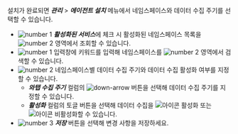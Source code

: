 설치가 완료되면 ***관리*** > ***에이전트 설치*** 메뉴에서 네임스페이스와 데이터 수집 주기를 선택할 수 있습니다. 

<ProdImg img='cloud-namespace-datainterval.png' desc='네임스페이스와 데이터 수집 주기 선택 sc' />

* ![number 1](/img/number-01.png) ***활성화된 서비스***에 체크 시 활성화된 네임스페이스 목록을 ![number 2](/img/number-02.png) 영역에서 조회할 수 있습니다. 
* ![number 1](/img/number-01.png) 입력창에 키워드를 입력해 네임스페이스를 ![number 2](/img/number-02.png) 영역에서 검색할 수 있습니다. 
* ![number 2](/img/number-02.png) 네임스페이스별 데이터 수집 주기와 데이터 수집 활성화 여부를 지정할 수 있습니다.
  * ***와탭 수집 주기*** 컬럼의 ![down-arrow](/img/down-arrow.svg) 버튼을 선택해 데이터 수집 주기를 지정할 수 있습니다.
  * ***활성화*** 컬럼의 토글 버튼을 선택해 데이터 수집을 ![아이콘](/img/ic-toggle-on.svg) 활성화 또는 ![아이콘](/img/ic-toggle-off.svg) 비활성화할 수 있습니다.
* ![number 3](/img/number-03.png) ***저장*** 버튼을 선택해 변경 사항을 저장하세요.

<!-- 

수집 주기와 네임스페이스 선택 후 저장 버튼을 클릭하세요. 

![number 2](/img/number-02.png) 수집된 네임스페이스의 ![수정 아이콘](/img/ico-edit.svg) 아이콘을 선택하면 수정할 수 있습니다.

-->